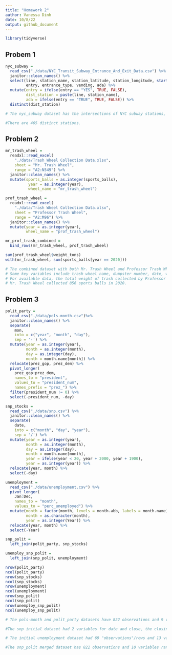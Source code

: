 ```yaml
---
title: "Homework 2"
author: Vanessa Dinh
date: 10/8/22
output: github_document
---
```


```r
library(tidyverse)
```

## Probem 1

```r
nyc_subway = 
  read_csv("./data/NYC_Transit_Subway_Entrance_And_Exit_Data.csv") %>% 
  janitor::clean_names() %>% 
  select(line, station_name, station_latitude, station_longitude, starts_with("route"), 
         entry, entrance_type, vending, ada) %>% 
  mutate(entry = ifelse(entry == "YES", TRUE, FALSE),
         dist_station = paste(line, station_name),
         ada = ifelse(entry == "TRUE", TRUE, FALSE)) %>% 
  distinct(dist_station) 

# The nyc_subway dataset has the intersections of NYC subway stations, along with their latitude and longitude coordinates. It also reports what route the train is on, what kind of entrance is used to get to the subway station and if it is ADA compliant. To clean this dataset, I used the clean_names function in the janitor package, which turns all variable names into lowercase and separated by underscores. I also used select() to choose which variables to keep in the dataframe. I then used the mutate() function with ifelse() to make the entry variable a logical vector. These data are tidy.

#There are 465 distinct stations. 

```

## Problem 2

```r
mr_trash_wheel =
  readxl::read_excel(
    "./data/Trash Wheel Collection Data.xlsx",
    sheet = "Mr. Trash Wheel",
    range = "A2:N549") %>%
  janitor::clean_names() %>% 
  mutate(sports_balls = as.integer(sports_balls),
          year = as.integer(year), 
          wheel_name = "mr_trash_wheel")

prof_trash_wheel =
  readxl::read_excel(
    "./data/Trash Wheel Collection Data.xlsx",
    sheet = "Professor Trash Wheel",
    range = "A2:M96") %>%
  janitor::clean_names() %>% 
  mutate(year = as.integer(year),
         wheel_name = "prof_trash_wheel")

mr_prof_trash_combined =
  bind_rows(mr_trash_wheel, prof_trash_wheel)

sum(prof_trash_wheel$weight_tons)
with(mr_trash_wheel, sum(sports_balls[year == 2020]))

# The combined dataset with both Mr. Trash Wheel and Professor Trash Wheel data has 641 observations.
# Some key variables include trash wheel name, dumpster number, date, weight in tons, and volume of trash in cubic yards.
# For available data, the total weight of trash collected by Professor Trash Wheel is 190.12 tons.
# Mr. Trash Wheel collected 856 sports balls in 2020.

```

## Problem 3

```r
polit_party =
  read_csv("./data/pols-month.csv")%>% 
  janitor::clean_names() %>% 
  separate(
    mon,
    into = c("year", "month", "day"),
    sep = '-') %>% 
  mutate(year = as.integer(year),
         month = as.integer(month),
         day = as.integer(day),
         month = month.name[month]) %>% 
  relocate(prez_gop, prez_dem) %>% 
  pivot_longer(
    prez_gop:prez_dem,
    names_to = "president",
    values_to = "president_num",
    names_prefix = "prez_") %>% 
  filter(president_num != 0) %>% 
  select(-president_num, -day)

```

```r
snp_stocks = 
  read_csv("./data/snp.csv") %>% 
  janitor::clean_names() %>% 
  separate(
    date,
    into = c("month", "day", "year"),
    sep = '/') %>% 
  mutate(year = as.integer(year),
         month = as.integer(month),
         day = as.integer(day),
         month = month.name[month],
         year = ifelse(year < 20, year + 2000, year + 1900),
         year = as.integer(year)) %>% 
  relocate(year, month) %>% 
  select(-day)

```

```r
unemployment = 
  read_csv("./data/unemployment.csv") %>% 
  pivot_longer(
    Jan:Dec,
    names_to = "month",
    values_to = "perc_unemployed") %>% 
  mutate(month = factor(month, levels = month.abb, labels = month.name),
         month = as.character(month),
         year = as.integer(Year)) %>% 
  relocate(year, month) %>% 
  select(-Year) 

```

```r
snp_polit = 
  left_join(polit_party, snp_stocks)

unemploy_snp_polit =
  left_join(snp_polit, unemployment)

nrow(polit_party)
ncol(polit_party)
nrow(snp_stocks)
ncol(snp_stocks)
nrow(unemployment)
ncol(unemployment)
nrow(snp_polit)
ncol(snp_polit)
nrow(unemploy_snp_polit)
ncol(unemploy_snp_polit)

# The pols-month and polit_party datasets have 822 observations and 9 variables with a range of years from 1947 to 2015. Some of its key variables are the date of the count, and the number of national politicians who are Democratic or Republican (e.g. gov_gop, gov_dem).

#The snp initial dataset had 2 variables for date and close, the closing values of the S&P stock index, and 787 observations ranging from year 1950 to 2015. The resulting snp_stocks dataset has 787 observations and 3 variables, with the date split up by month and year. 

# The initial unemployment dataset had 69 "observations"/rows and 13 variables, one column for year and the others for month, with the unemployment percentage as the values in the dataset. However, the resulting unemployment dataset after data manipulation has 816 observations and 3 variables where the months were condensed into a single column and the percent unemployed pivoted longer. 

#The snp_polit merged dataset has 822 observations and 10 variables ranging from year 1947 to 2015 that includes the year, month, number of national politicians and S&P closing values. The total merged dataset with all three dataframes has 822 observations and 11 variables from years 1947 to 2015 with the year, month, number of national politicians, closing S&P values, and unemployment percentage.

```




